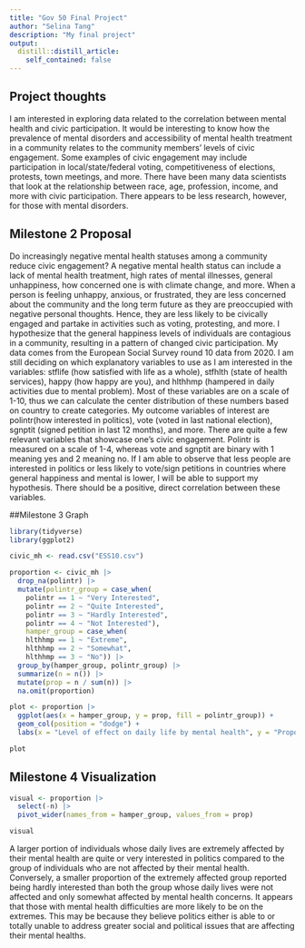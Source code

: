 ```yaml
---
title: "Gov 50 Final Project"
author: "Selina Tang"
description: "My final project"
output:
  distill::distill_article:
    self_contained: false
---
```




## Project thoughts

I am interested in exploring data related to the correlation between mental health and civic participation. It would be interesting to know how the prevalence of mental disorders and accessibility of mental health treatment in a community relates to the community members' levels of civic engagement. Some examples of civic engagement may include participation in local/state/federal voting, competitiveness of elections, protests, town meetings, and more. There have been many data scientists that look at the relationship between race, age, profession, income, and more with civic participation. There appears to be less research, however, for those with mental disorders. 

## Milestone 2 Proposal
Do increasingly negative mental health statuses among a community reduce civic engagement? A negative mental health status can include a lack of mental health treatment, high rates of mental illnesses, general unhappiness, how concerned one is with climate change, and more. When a person is feeling unhappy, anxious, or frustrated, they are less concerned about the community and the long term future as they are preoccupied with negative personal thoughts. Hence, they are less likely to be civically engaged and partake in activities such as voting, protesting, and more. I hypothesize that the general happiness levels of individuals are contagious in a community, resulting in a pattern of changed civic participation. My data comes from the European Social Survey round 10 data from 2020. I am still deciding on which explanatory variables to use as I am interested in the variables: stflife (how satisfied with life as a whole), stfhlth (state of health services), happy (how happy are you), and hlthhmp (hampered in daily activities due to mental problem). Most of these variables are on a scale of 1-10, thus we can calculate the center distribution of these numbers based on country to create categories. My outcome variables of interest are polintr(how interested in politics), vote (voted in last national election), sgnptit (signed petition in last 12 months), and more. There are quite a few relevant variables that showcase one's civic engagement. Polintr is measured on a scale of 1-4, whereas vote and sgnptit are binary with 1 meaning yes and 2 meaning no. If I am able to observe that less people are interested in politics or less likely to vote/sign petitions in countries where general happiness and mental is lower, I will be able to support my hypothesis. There should be a positive, direct correlation between these variables. 

##Milestone 3 Graph

```r
library(tidyverse)
library(ggplot2)

civic_mh <- read.csv("ESS10.csv")

proportion <- civic_mh |>
  drop_na(polintr) |>
  mutate(polintr_group = case_when(
    polintr == 1 ~ "Very Interested",
    polintr == 2 ~ "Quite Interested",
    polintr == 3 ~ "Hardly Interested",
    polintr == 4 ~ "Not Interested"), 
    hamper_group = case_when(
    hlthhmp == 1 ~ "Extreme",
    hlthhmp == 2 ~ "Somewhat",
    hlthhmp == 3 ~ "No")) |> 
  group_by(hamper_group, polintr_group) |>
  summarize(n = n()) |>
  mutate(prop = n / sum(n)) |>
  na.omit(proportion)

plot <- proportion |>
  ggplot(aes(x = hamper_group, y = prop, fill = polintr_group)) + 
  geom_col(position = "dodge") + 
  labs(x = "Level of effect on daily life by mental health", y = "Proportion")

plot
```


## Milestone 4 Visualization

```r
visual <- proportion |>
  select(-n) |>
  pivot_wider(names_from = hamper_group, values_from = prop)

visual
```


A larger portion of individuals whose daily lives are extremely affected by their mental health are quite or very interested in politics compared to the group of individuals who are not affected by their mental health. Conversely, a smaller proportion of the extremely affected group reported being hardly interested than both the group whose daily lives were not affected and only somewhat affected by mental health concerns. It appears that those with mental health difficulties are more likely to be on the extremes. This may be because they believe politics either is able to or totally unable to address greater social and political issues that are affecting their mental healths.






